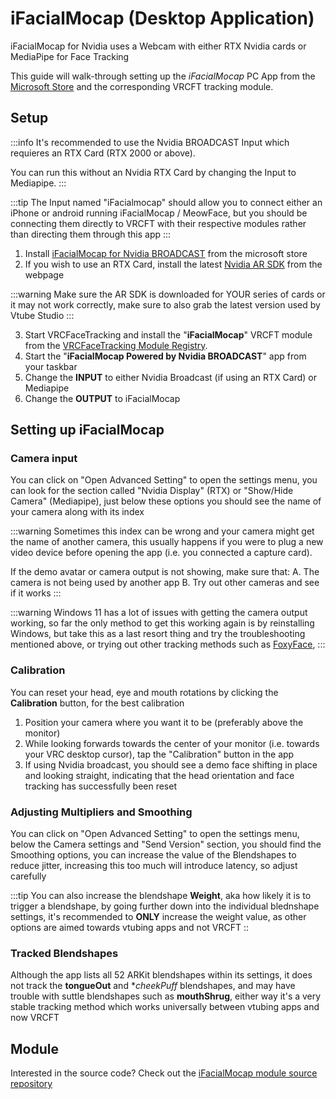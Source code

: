 # iFacialMocap (Desktop Application)

iFacialMocap for Nvidia uses a Webcam with either RTX Nvidia cards or MediaPipe for Face Tracking 

This guide will walk-through setting up the *iFacialMocap* PC App from the [Microsoft Store](https://apps.microsoft.com/detail/9n01fgs2zk3x?hl=en-US&gl=US) and the corresponding VRCFT tracking module.

## Setup

:::info
It's recommended to use the Nvidia BROADCAST Input which requieres an RTX Card (RTX 2000 or above).

You can run this without an Nvidia RTX Card by changing the Input to Mediapipe.
:::

:::tip
The Input named "iFacialmocap" should allow you to connect either an iPhone or android running iFacialMocap / MeowFace, but you should be connecting them directly to VRCFT with their respective modules rather than directing them through this app
:::

1. Install [iFacialMocap for Nvidia BROADCAST](https://apps.microsoft.com/detail/9n01fgs2zk3x?hl=en-US&gl=US) from the microsoft store
2. If you wish to use an RTX Card, install the latest [Nvidia AR SDK](https://www.nvidia.com/en-us/geforce/broadcasting/broadcast-sdk/resources/) from the webpage

:::warning
Make sure the AR SDK is downloaded for YOUR series of cards or it may not work correctly, make sure to also grab the latest version used by Vtube Studio
:::

3. Start VRCFaceTracking and install the "**iFacialMocap**" VRCFT module from the [VRCFaceTracking Module Registry](@site/docs/vrcft-software/vrcft.mdx#module-registry).
4. Start the "**iFacialMocap Powered by Nvidia BROADCAST**" app from your taskbar
5. Change the **INPUT** to either Nvidia Broadcast (if using an RTX Card) or Mediapipe
6. Change the **OUTPUT** to iFacialMocap

## Setting up iFacialMocap

### Camera input

You can click on "Open Advanced Setting" to open the settings menu, you can look for the section called "Nvidia Display" (RTX) or "Show/Hide Camera" (Mediapipe), just below these options you should see the name of your camera along with its index

:::warning
Sometimes this index can be wrong and your camera might get the name of another camera, this usually happens if you were to plug a new video device before opening the app (i.e. you connected a capture card).

If the demo avatar or camera output is not showing, make sure that:
A. The camera is not being used by another app
B. Try out other cameras and see if it works
:::

:::warning
Windows 11 has a lot of issues with getting the camera output working, so far the only method to get this working again is by reinstalling Windows, but take this as a last resort thing and try the troubleshooting mentioned above, or trying out other tracking methods such as [FoxyFace](https://docs.vrcft.io/docs/hardware/desktop/webcam/foxyface),
:::

### Calibration
You can reset your head, eye and mouth rotations by clicking the **Calibration** button, for the best calibration

1. Position your camera where you want it to be (preferably above the monitor)
2. While looking forwards towards the center of your monitor (i.e. towards your VRC desktop cursor), tap the "Calibration" button in the app
3. If using Nvidia broadcast, you should see a demo face shifting in place and looking straight, indicating that the head orientation and face tracking has successfully been reset

### Adjusting Multipliers and Smoothing

You can click on "Open Advanced Setting" to open the settings menu, below the Camera settings and "Send Version" section, you should find the Smoothing options, you can increase the value of the Blendshapes to reduce jitter, increasing this too much will introduce latency, so adjust carefully

:::tip
You can also increase the blendshape **Weight**, aka how likely it is to trigger a blendshape, by going further down into the individual blednshape settings, it's recommended to **ONLY** increase the weight value, as other options are aimed towards vtubing apps and not VRCFT
::

### Tracked Blendshapes
Although the app lists all 52 ARKit blendshapes within its settings, it does not track the **tongueOut** and **cheekPuff* blendshapes, and may have trouble with suttle blendshapes such as **mouthShrug**, either way it's a very stable tracking method which works universally between vtubing apps and now VRCFT

## Module

Interested in the source code? Check out the [iFacialMocap module source repository](https://github.com/Shuisho10/VRC_iFacialMocap)



